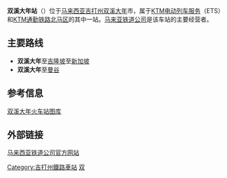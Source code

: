 {{noteTA
|G1=Railway
}}
{{Infobox station
| name          = 双溪大年 {{rint|my|ktm}} {{rint|my|ktmkomuter}}
|native_name = Sungai Petani Railway Station<br />Stesen Kereta Api Sungai Petani<br />
| former        = 
| type          = [[馬來亞鐵路通勤鐵路|通勤铁路]]車站<br>[[KTM电动列车服务|电动列车]]车站
| linecolour = #{{rcr|KTM Komuter|Padang Besar}}
| linecolour2 = #{{rcr|KTM ETS}}
| image         = Sungai_Petani_railway_station_OSC.jpg
| image_size    = 250
| image_caption = 
| country       = {{MAS}}
| address       = {{flagicon|Kedah}}[[吉打州|吉打州]][[双溪大年|双溪大年]]
| coordinates   = {{Coord|5|38|35|N|100|29|23|E|type:railwaystation_region:MY|display=inline,title}}
| line          = {{rint|my|pbl}} [[KTM通勤铁路|KTM通勤铁路]]（2015－）<br>[[南线_(泰国)|泰国南线 （巴东勿刹支线）]]<br>{{rint|my|ets}} [[KTM电动列车服务|KTM电动列车服务]]（2010－）
| other         = 
| structure     = [[地面车站|地面车站]]
| levels        = 未知
| platform      = 1個[[岛式站台|岛式站台]]<br>1個[[侧式站台|侧式站台]]
| tracks        = 2条
| exits         = 未知
| parking       = 有
| bicycle       = 
| opened        = 
| electrified   = 2015年
| rebulit       = 2013年
| code          = 
| owned         = [[马来亚铁道公司|马来亚铁道公司]]
| operator      = [[马来亚铁道公司|马来亚铁道公司]]
| system        = [[KTM通勤铁路北马区|KTM通勤铁路北马区]]、[[西海岸线_(马来西亚)|西海岸线]]
| service_hours = 
| last_train    = 
| web           =
[http://www.ktmb.com.my/ 马来亚铁路公司官方网站]
| ADA           =Y
| services      =
{{Adjacent stations|system1=KTM Komuter
|line1=Padang Besar|left1=莪仑|right1=打昔汝莪
|system2=KTM ETS
|line2=KL Sentral–Padang Besar|left2=亚罗士打|right2=打昔汝莪
|line3=Padang Besar–Gemas|left3=莪仑|right3=打昔汝莪
}}
}}
'''双溪大年站'''（{{lang-ms|Stesen Kereta Api Sungai Petani}}）位于[[马来西亚|马来西亚]][[吉打州|吉打州]][[双溪大年|双溪大年]]市，属于[[KTM电动列车服务|KTM电动列车服务]]（ETS）和[[KTM通勤铁路北马区|KTM通勤铁路北马区]]的其中一站。[[马来亚铁道公司|马来亚铁道公司]]是该车站的主要经营者。

==主要路线==
*'''双溪大年'''至[[吉隆坡|吉隆坡]]至[[新加坡|新加坡]]
*'''双溪大年'''至[[曼谷|曼谷]]

==参考信息==
[http://www.keretapi.com/petani.htmll 双溪大年火车站图库]{{dead link|date=2017年12月 |bot=InternetArchiveBot |fix-attempted=yes }}

==外部链接==
[http://www.ktmb.com.my/ 马来西亚铁道公司官方网站]{{Wayback|url=http://www.ktmb.com.my/ |date=20151126173623 }}{{ms}}

{{马来亚铁路西海岸线}}

[[Category:吉打州鐵路車站|Category:吉打州鐵路車站]]
[[Category:双溪大年|双]]